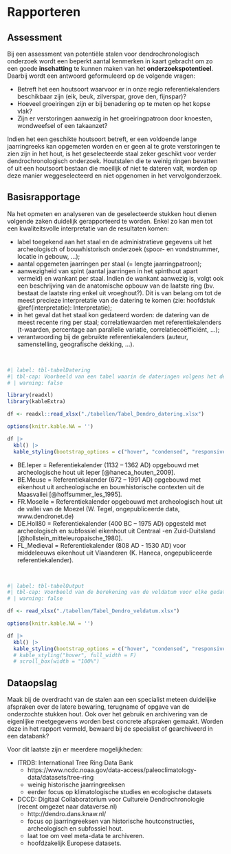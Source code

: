 # Rapporteren {#rapporteren}

## Assessment

Bij een assessment van potentiële stalen voor dendrochronologisch onderzoek wordt een beperkt aantal kenmerken in kaart gebracht om zo een goede **inschatting** te kunnen maken van het **onderzoekspotentieel**. Daarbij wordt een antwoord geformuleerd op de volgende vragen:

-   Betreft het een houtsoort waarvoor er in onze regio referentiekalenders beschikbaar zijn (eik, beuk, zilverspar, grove den, fijnspar)?
-   Hoeveel groeiringen zijn er bij benadering op te meten op het kopse vlak?
-   Zijn er verstoringen aanwezig in het groeiringpatroon door knoesten, wondweefsel of een takaanzet?

Indien het een geschikte houtsoort betreft, er een voldoende lange jaarringreeks kan opgemeten worden en er geen al te grote verstoringen te zien zijn in het hout, is het geselecteerde staal zeker geschikt voor verder dendrochronologisch onderzoek. Houtstalen die te weinig ringen bevatten of uit een houtsoort bestaan die moeilijk of niet te dateren valt, worden op deze manier weggeselecteerd en niet opgenomen in het vervolgonderzoek.

## Basisrapportage

Na het opmeten en analyseren van de geselecteerde stukken hout dienen volgende zaken duidelijk gerapporteerd te worden. Enkel zo kan men tot een kwaliteitsvolle interpretatie van de resultaten komen:

-   label toegekend aan het staal en de administratieve gegevens uit het archeologisch of bouwhistorisch onderzoek (spoor- en vondstnummer, locatie in gebouw, ...);
-   aantal opgemeten jaarringen per staal (= lengte jaarringpatroon);
-   aanwezigheid van spint (aantal jaarringen in het spinthout apart vermeld) en wankant per staal. Indien de wankant aanwezig is, volgt ook een beschrijving van de anatomische opbouw van de laatste ring (bv. bestaat de laatste ring enkel uit vroeghout?). Dit is van belang om tot de meest precieze interpretatie van de datering te komen (zie: hoofdstuk \@ref(interpretatie): Interpretatie);
-   in het geval dat het staal kon gedateerd worden: de datering van de meest recente ring per staal; correlatiewaarden met referentiekalenders (t-waarden, percentage aan parallelle variatie, correlatiecoëfficiënt, ...);
-   verantwoording bij de gebruikte referentiekalenders (auteur, samenstelling, geografische dekking, ...).

<br>

```r
#| label: tbl-tabelDatering
#| tbl-cap: Voorbeeld van een tabel waarin de dateringen volgens het dendrochronologisch onderzoek worden gerapporteerd. Voor de gedateerde jaarringreeksen wordt telkens vermeld met welke referentiekalender er een betrouwbare overeenkomst werd gevonden. Dit wordt hier uitgedrukt door de tBP-waarden en het percentage aan parallelle variatie (%PV). Ook de overlap (= aantal jaar) tussen de opgemeten jaarringreeks en de referentiekalender wordt vermeld (OVL).
# | warning: false

library(readxl)
library(kableExtra)

df <- readxl::read_xlsx("./tabellen/Tabel_Dendro_datering.xlsx")

options(knitr.kable.NA = '')

df |> 
  kbl() |> 
  kable_styling(bootstrap_options = c("hover", "condensed", "responsive"))

```

-   BE.Ieper = Referentiekalender (1132 -- 1362 AD) opgebouwd met archeologische hout uit Ieper [@haneca_houten_2009].
-   BE.Meuse = Referentiekalender (672 -- 1991 AD) opgebouwd met eikenhout uit archeologische en bouwhistorische contexten uit de Maasvallei [@hoffsummer_les_1995].
-   FR.Moselle = Referentiekalender opgebouwd met archeologisch hout uit de vallei van de Moezel (W. Tegel, ongepubliceerde data, www.dendronet.de)
-   DE.Holl80 = Referentiekalender (400 BC -- 1975 AD) opgesteld met archeologisch en subfossiel eikenhout uit Centraal -en Zuid-Duitsland [@hollstein_mitteleuropaische_1980].
-   FL_Medieval = Referentiekalender (808 AD - 1530 AD) voor middeleeuws eikenhout uit Vlaanderen (K. Haneca, ongepubliceerde referentiekalender).

<br>

```r
#| label: tbl-tabelOutput
#| tbl-cap: Voorbeeld van de berekening van de veldatum voor elke gedateerde jaarringreeks. Bij deze berekening start men bij de einddatering en telt men al dan niet een aantal ontbrekende jaarringen bij in functie van het voorkomen van spinthout of wankant. (W = schors en/of wankant aanwezig).
# | warning: false

df <- read_xlsx("./tabellen/Tabel_Dendro_veldatum.xlsx")

options(knitr.kable.NA = '')

df |> 
  kbl() |> 
  kable_styling(bootstrap_options = c("hover", "condensed", "responsive"))
  # kable_styling("hover", full_width = F)  
  # scroll_box(width = "100%")

```

## Dataopslag

Maak bij de overdracht van de stalen aan een specialist meteen duidelijke afspraken over de latere bewaring, terugname of opgave van de onderzochte stukken hout. Ook over het gebruik en archivering van de eigenlijke meetgegevens worden best concrete afspraken gemaakt. Worden deze in het rapport vermeld, bewaard bij de specialist of gearchiveerd in een databank?

Voor dit laatste zijn er meerdere mogelijkheden:

-   ITRDB: International Tree Ring Data Bank
    -   https://www.ncdc.noaa.gov/data-access/paleoclimatology-data/datasets/tree-ring
    -   weinig historische jaarringreeksen
    -   eerder focus op klimatologische studies en ecologische datasets
-   DCCD: Digitaal Collaboratorium voor Culturele Dendrochronologie (recent omgezet naar dataverse.nl)
    -   http://dendro.dans.knaw.nl/
    -   focus op jaarringreeksen van historische houtconstructies, archeologisch en subfossiel hout.
    -   laat toe om veel meta-data te archiveren.
    -   hoofdzakelijk Europese datasets.
